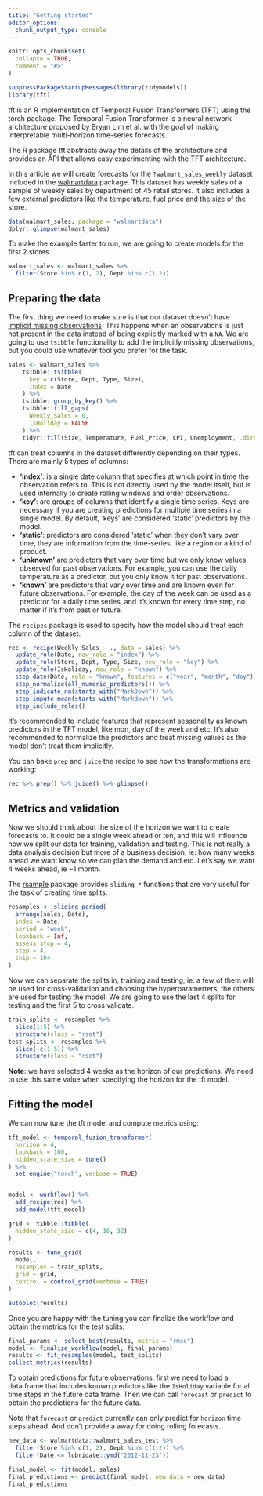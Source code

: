 ```yaml
---
title: "Getting started"
editor_options: 
  chunk_output_type: console
---
```


```r
knitr::opts_chunk$set(
  collapse = TRUE,
  comment = "#>"
)
```

```r
suppressPackageStartupMessages(library(tidymodels))
library(tft)
```

tft is an R implementation of Temporal Fusion Transformers (TFT) using the torch package. The Temporal Fusion Transformer is a neural network architecture proposed by Bryan Lim et al. with the goal of making interpretable multi-horizon time-series forecasts.

The R package tft abstracts away the details of the architecture and
provides an API that allows easy experimenting with the TFT architecture.

In this article we will create forecasts for the `?walmart_sales_weekly` dataset included in the [walmartdata](https://github.com/dfalbel/walmartdata) package. This dataset has weekly sales of a sample of
weekly sales by department of 45 retail stores. It also includes a few external predictors like the temperature,
fuel price and the size of the store.

```r
data(walmart_sales, package = "walmartdata")
dplyr::glimpse(walmart_sales)
```

To make the example faster to run, we are going to create models for the first 2
stores.

```r
walmart_sales <- walmart_sales %>% 
  filter(Store %in% c(1, 2), Dept %in% c(1,2))
```


## Preparing the data

The first thing we need to make sure is that our dataset doesn't have [implicit missing observations](https://r4ds.hadley.nz/missing-values.html#missing-values). This happens when an observations is just not present in
the data instead of being explicitly marked with a `NA`. We are going to use
`tsibble` functionality to add the implicitly missing observations, but you could
use whatever tool you prefer for the task.

```r
sales <- walmart_sales %>%
    tsibble::tsibble(
      key = c(Store, Dept, Type, Size),
      index = Date
    ) %>%
    tsibble::group_by_key() %>%
    tsibble::fill_gaps(
      Weekly_Sales = 0,
      IsHoliday = FALSE
    ) %>%
    tidyr::fill(Size, Temperature, Fuel_Price, CPI, Unemployment, .direction = "down")
```

tft can treat columns in the dataset differently depending on their types. There
are mainly 5 types of columns:

- **'index'**: is a single date column that specifies at which point in time 
  the observation refers to. This is not directly used by the model itself, but is
  used internally to create rolling windows and order observations.
- **'key'**: are groups of columns that identify a single time series. Keys
  are necessary if you are creating predictions for multiple time series in a 
  single model. By default, 'keys' are considered 'static' predictors by the model.
- **'static'**: predictors are considered 'static' when they don't vary over time,
  they are information from the time-series, like a region or a kind of product.
- **'unknown'** are predictors that vary over time but we only know values observed
  for past observations. For example, you can use the daily temperature as a predictor,
  but you only know it for past observations.
- **'known'** are predictors that vary over time and are known even for future observations.
  For example, the day of the week can be used as a predictor for a daily time series,
  and it's known for every time step, no matter if it's from past or future.

The `recipes` package is used to specify how the model should treat each column
of the dataset.

```r
rec <- recipe(Weekly_Sales ~ ., data = sales) %>% 
  update_role(Date, new_role = "index") %>% 
  update_role(Store, Dept, Type, Size, new_role = "key") %>% 
  update_role(IsHoliday, new_role = "known") %>% 
  step_date(Date, role = "known", features = c("year", "month", "doy")) %>% 
  step_normalize(all_numeric_predictors()) %>% 
  step_indicate_na(starts_with("MarkDown")) %>% 
  step_impute_mean(starts_with("Markdown")) %>% 
  step_include_roles()
```

It's recommended to include features that represent seasonality as known predictors
in the TFT model, like mon, day of the week and etc.
It's also recommended to normalize the predictors and treat missing values as
the model don't treat them implicitly. 

You can bake `prep` and `juice` the recipe to see how the transformations are working:

```r
rec %>% prep() %>% juice() %>% glimpse()
```

## Metrics and validation

Now we should think about the size of the horizon we want to create forecasts to.
It could be a single week ahead or ten, and this will influence how we split our
data for training, validation and testing. This is not really a data analysis
decision but more of a business decision, ie: how many weeks ahead we want know
so we can plan the demand and etc. Let's say we want 4 weeks ahead, ie ~1 month.

The [rsample](https://github.com/tidymodels/rsample) package provides `sliding_*`
functions that are very useful for the task of creating time splits.

```r
resamples <- sliding_period(
  arrange(sales, Date),
  index = Date,
  period = "week",
  lookback = Inf,
  assess_stop = 4,
  step = 4,
  skip = 104
)
```

Now we can separate the splits in, training and testing, ie: a few of them will
be used for cross-validation and choosing the hyperparamerters, the others are 
used for testing the model. We are going to use the last 4 splits for testing and 
the first 5 to cross validate.

```r
train_splits <- resamples %>% 
  slice(1:5) %>% 
  structure(class = "rset")
test_splits <- resamples %>% 
  slice(-c(1:5)) %>% 
  structure(class = "rset")
```

**Note**: we have selected 4 weeks as the horizon of our predictions. We need to
use this same value when specifying the horizon for the tft model.

## Fitting the model

We can now tune the tft model and compute metrics using:

```r
tft_model <- temporal_fusion_transformer(
  horizon = 4, 
  lookback = 100, 
  hidden_state_size = tune()
) %>% 
  set_engine("torch", verbose = TRUE)


model <- workflow() %>% 
  add_recipe(rec) %>% 
  add_model(tft_model)

grid <- tibble::tibble(
  hidden_state_size = c(4, 16, 32)
)

results <- tune_grid(
  model,
  resamples = train_splits,
  grid = grid,
  control = control_grid(verbose = TRUE)
)

autoplot(results)
```

Once you are happy with the tuning you can finalize the workflow and
obtain the metrics for the test splits.

```r
final_params <- select_best(results, metric = "rmse")
model <- finalize_workflow(model, final_params)
results <- fit_resamples(model, test_splits)
collect_metrics(results)
```

To obtain predictions for future observations, first we need to load a 
data.frame that includes known predictors like the `IsHoliday` variable
for all time steps in the future data frame. Then we can call `forecast`
or `predict` to obtain the predictions for the future data.

Note that `forecast` or `predict` currently can only predict for 
`horizon` time steps ahead. And don't provide a away for doing 
rolling forecasts.

```r
new_data <- walmartdata::walmart_sales_test %>% 
  filter(Store %in% c(1, 2), Dept %in% c(1,2)) %>% 
  filter(Date <= lubridate::ymd("2012-11-23"))

final_model <- fit(model, sales)
final_predictions <- predict(final_model, new_data = new_data)
final_predictions
```
